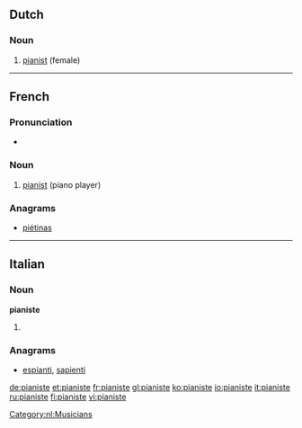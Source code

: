 ==Dutch==
===Noun===
{{nl-noun|g=f|pianisten|*}}
# [[pianist]] (female)

[[Category:nl:Musicians]]

----

==French==
{{wikipedia|lang=fr}}

===Pronunciation===
* {{IPA|/pja.nist/|lang=fr}}

===Noun===
{{fr-noun|mf}}

# [[pianist]] (piano player)

===Anagrams===
* {{alphagram|aeiinpst}} [[piétinas#French|piétinas]]
----
==Italian==

===Noun===
'''pianiste''' {{f}}

# {{plural of|pianista|lang=Italian}}

===Anagrams===
* {{alphagram|aeiinpst}} [[espianti#Italian|espianti]], [[sapienti#Italian|sapienti]]
[[de:pianiste]]
[[et:pianiste]]
[[fr:pianiste]]
[[gl:pianiste]]
[[ko:pianiste]]
[[io:pianiste]]
[[it:pianiste]]
[[ru:pianiste]]
[[fi:pianiste]]
[[vi:pianiste]]